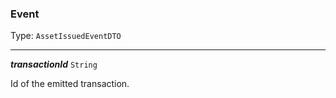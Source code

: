 


### Event

Type: `AssetIssuedEventDTO`

---

***transactionId*** `String`

Id of the emitted transaction.



